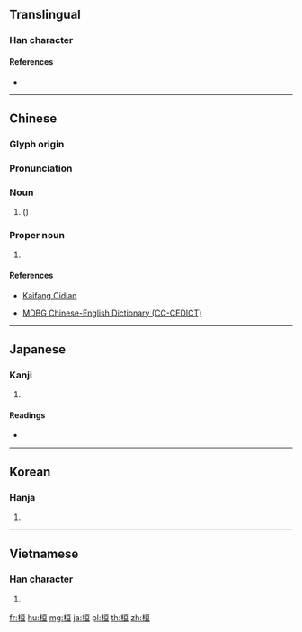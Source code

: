 ==Translingual==

===Han character===
{{Han char|rn=75|rad=木|as=06|sn=10|four=41916|canj=DMAM|ids=⿰木亘}}

====References====
* {{Han ref|kx=0526.050|dkj=14774|dj=0915.020|hdz=21195.060|uh=6853|ud=26707|bh=AED9|bd=44761}}

----

==Chinese==
{{zh-forms}}

===Glyph origin===
{{Han etym}}

===Pronunciation===
{{zh-pron
|m=huán
|c=wun4
|mn=hoân
|mc=y
|oc=y
|ma=
|cat=n,pn
}}

===Noun===
{{zh-noun}}

# {{vern|Chinese soapberry}} ({{taxlink|Sapindus mukorossi|species|noshow=1}})

===Proper noun===
{{zh-proper noun}}

# {{surname|lang=zh}}

====References====
* {{qualifier|Min Nan}} [http://kaifangcidian.com/han/minnan/%E6%A1%93 Kaifang Cidian]
* [http://www.mdbg.net/chindict/chindict.php?page=worddict&wdrst=1&wdqb=%E6%A1%93 MDBG Chinese-English Dictionary (CC-CEDICT)]

----

==Japanese==

===Kanji===
{{ja-kanji|grade=|rs=木06}}

# {{defn|lang=ja|sort=木06}}

====Readings====
* {{ja-readings|on=[[かん]] (kan), [[がん]] (gan)|kun=[[たけしい]] (takeshii), [[めぐる]] (meguru), [[うれえる]] (ureeru)}}

----

==Korean==

===Hanja===
{{ko-hanja|hangeul=환|eumhun=|rv=hwan|mr=hwan|y=hwan}}

# {{defn|lang=ko|sort=木06}}

----

==Vietnamese==

===Han character===
{{vi-readings|rs=木06|hanviet=hoàn}}

# {{defn|lang=vi|sort=木06}}

[[fr:桓]]
[[hu:桓]]
[[mg:桓]]
[[ja:桓]]
[[pl:桓]]
[[th:桓]]
[[zh:桓]]
